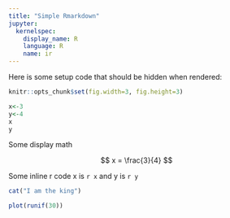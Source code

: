 ```yaml
---
title: "Simple Rmarkdown"
jupyter:
  kernelspec:
    display_name: R
    language: R
    name: ir
---
```


Here is some setup code that should be hidden when rendered:

```r
knitr::opts_chunk$set(fig.width=3, fig.height=3)
```

```r
x<-3
y<-4
x
y
```

Some display math

$$
x = \frac{3}{4} 
$$

Some inline r code x is `r x` and y is `r y`

```r
cat("I am the king")
```

```r
plot(runif(30))
```
